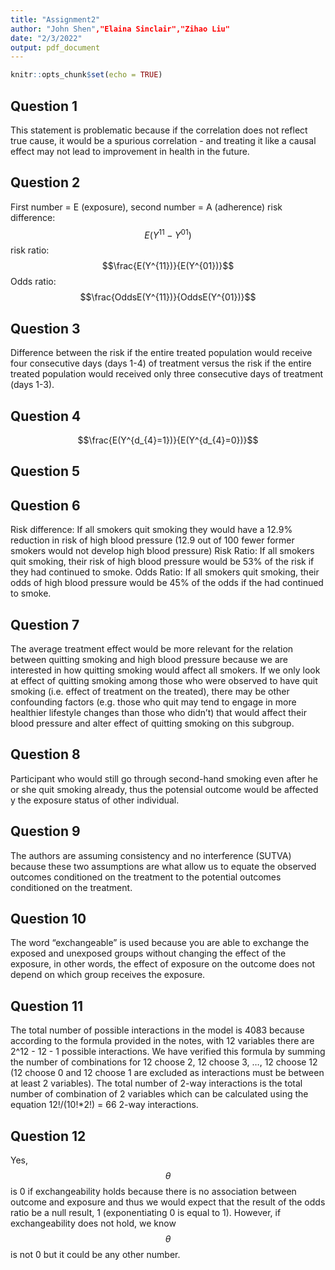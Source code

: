 ---
title: "Assignment2"
author: "John Shen","Elaina Sinclair","Zihao Liu"
date: "2/3/2022"
output: pdf_document
---

```{r setup, include=FALSE}
knitr::opts_chunk$set(echo = TRUE)
```

## Question 1

This statement is problematic because if the correlation does not reflect true cause, it would be a spurious correlation - and treating it like a causal effect may not lead to improvement in health in the future. 

## Question 2

First number = E (exposure), second number = A (adherence)
risk difference: $$E(Y^{11} - Y^{01})$$
risk ratio: $$\frac{E(Y^{11})}{E(Y^{01})}$$
Odds ratio: $$\frac{OddsE(Y^{11})}{OddsE(Y^{01})}$$

## Question 3

Difference between the risk if the entire treated population would receive four consecutive days (days 1-4) of treatment versus the risk if the entire treated population would received only three consecutive days of treatment (days 1-3).

## Question 4

$$\frac{E(Y^{d_{4}=1})}{E(Y^{d_{4}=0})}$$

## Question 5



## Question 6

Risk difference: If all smokers quit smoking they would have a 12.9% reduction in risk of high blood pressure (12.9 out of 100 fewer former smokers would not develop high blood pressure)
Risk  Ratio: If all smokers quit smoking, their risk of high blood pressure would be 53% of the risk if they had continued to smoke.
Odds Ratio: If all smokers quit smoking, their odds of high blood pressure would be 45% of the odds if the had continued to smoke.

## Question 7

The average treatment effect would be more relevant for the relation between quitting smoking and high blood pressure because we are interested in how quitting smoking would affect all smokers. If we only look at effect of quitting smoking among those who were observed to have quit smoking (i.e. effect of treatment on the treated), there may be other confounding factors (e.g. those who quit may tend to engage in more healthier lifestyle changes than those who didn't) that would affect their blood pressure and alter effect of quitting smoking on this subgroup. 

## Question 8

Participant who would still go through second-hand smoking even after he or she quit smoking already, thus the potensial outcome would be affected y the exposure status of other individual.

## Question 9

The authors are assuming consistency and no interference (SUTVA) because these two assumptions are what allow us to equate the observed outcomes conditioned on the treatment to the potential outcomes conditioned on the treatment.

## Question 10

The word "exchangeable" is used because you are able to exchange the exposed and unexposed groups without changing the effect of the exposure, in other words, the effect of exposure on the outcome does not depend on which group receives the exposure. 

## Question 11

The total number of possible interactions in the model is 4083 because according to the formula provided in the notes, with 12 variables there are 2^12 - 12 - 1 possible interactions. We have verified this formula by summing the number of combinations for 12 choose 2, 12 choose 3, ..., 12 choose 12 (12 choose 0 and 12 choose 1 are excluded as interactions must be between at least 2 variables). The total number of 2-way interactions is the total number of combination of 2 variables which can be calculated using the equation 12!/(10!*2!) = 66 2-way interactions.

## Question 12

Yes, $$\theta$$ is 0 if exchangeability holds because there is no association between outcome and exposure and thus we would expect that the result of the odds ratio be a null result, 1 (exponentiating 0 is equal to 1). However, if exchangeability does not hold, we know $$\theta$$ is not 0 but it could be any other number. 


